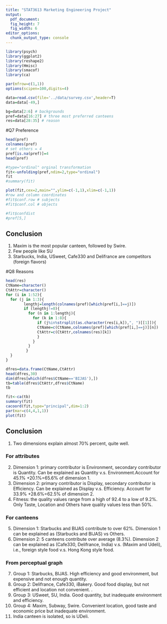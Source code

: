 ```yaml
---
title: "STAT3613 Marketing Engineering Project"
output: 
  pdf_document: 
  fig_height: 7
  fig_width: 6
editor_options: 
  chunk_output_type: console
---
```

```r
library(psych)
library(ggplot2)
library(reshape2)
library(Hmisc)
library(smacof)
library(ca)

par(mfrow=c(1,1))
options(scipen=100,digits=4)

data=read.csv(file='../data/survey.csv',header=T)
data=data[-49,]

bg=data[2:6] # backgrounds
pref=data[16:27] # three most preferred canteens
res=data[28:35] # reason


```

#Q7 Preference
```r
head(pref)
colnames(pref)
# set others = 4
pref[is.na(pref)]=4
head(pref)

#type="ordinal" orginal transformation
fit<-unfolding(pref,ndim=2,type="ordinal")
fit
#summary(fit)

plot(fit,cex=2,main="",ylim=c(-1,1),xlim=c(-1,1))
#row and column coordinates
#fit$conf.row # subjects
#fit$conf.col # objects

#fit$confdist
#pref[5,]

```

## Conclusion
1. Maxim is the most popular canteen, followed by Swire.
2. Few people like SU
3. Starbucks, India, USweet, Cafe330 and Delifrance are competitors (foreign flavors)

#Q8 Reasons
```r
head(res)
CtName=character()
CtAttr=character()
for (i in 1:52){
  for (j in 1:3){
        lengthj=length(colnames(pref)[which(pref[i,]==j)])
        if (lengthj!=0){
          for (n in 1:lengthj){
            for (k in 1:8){
              if (j%in%strsplit(as.character(res[i,k]),", ")[[1]]){
              CtName=c(CtName,colnames(pref)[which(pref[i,]==j)][n])
              CtAttr=c(CtAttr,colnames(res)[k])
              }
            }
          }
         } 
  }
}

dfres=data.frame(CtName,CtAttr)
head(dfres,30)
dim(dfres[which(dfres$CtName=='BIJAS'),])
tb=table(dfres$CtAttr,dfres$CtName)
tb

fit<-ca(tb)
summary(fit)
cacoord(fit,type="principal",dim=1:2)
par(mar=c(4,4,1,1))
plot(fit)

```


## Conclusion

1. Two dimensions explain almost 70% percent, quite well.

### For attributes
2. Dimension 1: primary contributor is Environment, secondary contributor is Quantity. Can be explained as Quantity v.s. Environment.Account for 45.1% +20.1%=65.6% of dimension 1.
3. Dimension 2:  primary contributor is Display, secondary contributor is Efficiency. Can be explained as Display v.s. Efficiency. Account for 33.9% +28.6%=62.5% of dimension 2.
4. Fitness: the quality values range from a high of 92.4 to a low of 9.2%. Only Taste, Location and Others have quality values less than 50%.


### For canteens
5. Dimension 1: Starbucks and BIJAS contribute to over 62%. Dimension 1 can be explained as (Starbucks and BIJAS) vs Others.
6. Dimension 2: 5 canteens contribute over average (8.3%). Dimension 2 can be explained as (Cafe330, Delifrance, India) v.s. (Maxim and Udeli), i.e., foreign style food v.s. Hong Kong style food.

### From perceptual graph
7. Group 1: Starbucks, BIJAS. High efficiency and good environment, but expensive and not enough quantity.
8. Group 2: Delifrance, Cafe330, iBakery. Good food display, but not efficient and location not convenient. .
9. Group 3: USweet, SU, India. Good quantity, but inadequate environment and efficiency.
10. Group 4: Maxim, Subway, Swire. Convenient location, good taste and economic price but inadequate environment.
11. India canteen is isolated, so is UDeli.

